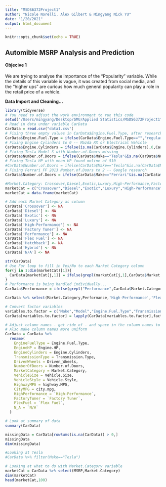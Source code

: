 ```yaml
---
title: "MSDS6372Project1"
author: "Nicole Norelli, Alex Gilbert & Mingyang Nick YU"
date: "1/20/2021"
output: html_document
---
```


```r
knitr::opts_chunk$set(echo = TRUE)
```

## Automible MSRP Analysis and Prediction

#### Objecive 1
We are trying to analyse the importance of the "Popularity" variable. While the details of this variable is vague, it was created from social media, and the "higher ups" are curious how much general popularity can play a role in the retail price of a vehicle.

**Data Import and Cleaning...**
```r
library(tidyverse)
# You need to adjust the work environment to run this code
setwd("/Users/mingyang/Desktop/SMU/Applied Statistics/MSDS6372Project1")
# Read in data under variable CarData
CarData = read.csv("data1.csv")
# Fixing three empty values in CarData$Engine.Fuel.Type, after research they are regular unleaded
CarData$Engine.Fuel.Type = ifelse(CarData$Engine.Fuel.Type=="","regular unleaded",CarData$Engine.Fuel.Type)
# Fixing Engine Cylinders to 0 -- Mazda RX or Electrical Vehicle
CarData$Engine.Cylinders = ifelse(is.na(CarData$Engine.Cylinders),0,CarData$Engine.Cylinders)
# Fixing Tesla Model S with Number.of.Doors missing
CarData$Number.of.Doors = ifelse(CarData$Make=="Tesla"&is.na(CarData$Number.of.Doors),4,CarData$Number.of.Doors)
# Fixing Tesla HP with mean HP found online of 510
#CarData$Number.of.Doors = ifelse(CarData$Make=="Tesla"&is.na(CarData$Number.of.Doors),4,CarData$Number.of.Doors)
# Fixing Ferrari FF 2013 Number.of.Doors to 2 -- Google research
CarData$Number.of.Doors = ifelse(CarData$Make=="Ferrari"&is.na(CarData$Number.of.Doors),2,CarData$Number.of.Doors)

#Market.Category: Crossover,Diesel,Exotic,Luxury,High-Performance,Factory Tuner,Performance,Flex Fuel,Hatchback,Hybrid,N/A (Note: Performance column will be handled individually becuase of presence of High-Performance)
marketCat = c("Crossover","Diesel","Exotic","Luxury","High-Performance","Factory Tuner","Flex Fuel","Hatchback","Hybrid","N/A")
marketCat = data.frame(marketCat)

# Add each Market Category as column
CarData['Crossover'] <- NA
CarData['Diesel'] <- NA
CarData['Exotic'] <- NA
CarData['Luxury'] <- NA
CarData['High-Performance'] <- NA
CarData['Factory Tuner'] <- NA
CarData['Performance'] <- NA
CarData['Flex Fuel'] <- NA
CarData['Hatchback'] <- NA
CarData['Hybrid'] <- NA
CarData['N/A'] <- NA

str(CarData)
# Use For loop to fill in Yes/No to each Market Category column
for(j in 1:dim(marketCat)[1]){
  CarData[marketCat[j,1]] = ifelse(grepl(marketCat[j,1],CarData$Market.Category),"Yes","No")
}
# Performance is being handled individually...
CarData$Performance = ifelse(grepl("Performance",CarData$Market.Category)&(!grepl("High-Performance",CarData$Market.Category)),"Yes","No")

CarData %>% select(Market.Category,Performance,'High-Performance','Flex Fuel')

# Convert factor variables
variables.to.factor = c("Make","Model","Engine.Fuel.Type","Transmission.Type","Driven_Wheels","Market.Category","Vehicle.Size","Vehicle.Style","Crossover","Diesel","Exotic","Luxury","High-Performance","Factory Tuner","Performance","Flex Fuel","Hatchback","Hybrid","N/A")
CarData[variables.to.factor] = lapply(CarData[variables.to.factor],factor)

# Adjust column names - get ride of - and space in the column names to make analysis easier
# Also make column names more uniform
CarData = CarData %>%
  rename(
    EngineFuelType = Engine.Fuel.Type,
    EngineHP = Engine.HP,
    EngineCylinders = Engine.Cylinders,
    TransmissionType = Transmission.Type,
    DrivenWheels = Driven_Wheels,
    NumberOfDoors = Number.of.Doors,
    MarketCategory = Market.Category,
    VehicleSize = Vehicle.Size,
    VehicleStyle = Vehicle.Style,
    HighwayMPG = highway.MPG,
    CityMPG = city.mpg,
    HighPerformance = `High-Performance`,
    FactoryTuner = `Factory Tuner`,
    FlexFuel = `Flex Fuel`,
    N_A = `N/A`
  )

# Look at summary of data
summary(CarData)

missingData = CarData[rowSums(is.na(CarData)) > 0,]
missingData
dim(missingData)

#Looking at Tesla
#CarData %>% filter(Make=="Tesla")

# Looking at what to do with Market.Category variable
marketCat = CarData %>% select(MSRP,Market.Category)
dim(marketCat)
head(marketCat,100)




```







